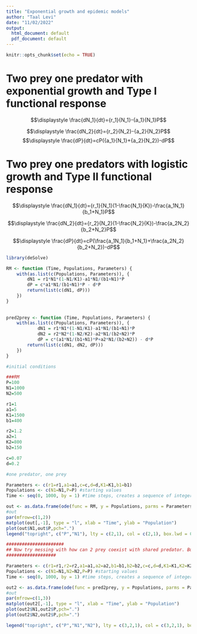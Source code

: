 ```yaml
---
title: "Exponential growth and epidemic models"
author: "Taal Levi"
date: "11/02/2022"
output:
  html_document: default
  pdf_document: default
---
```


```r
knitr::opts_chunk$set(echo = TRUE)
```

# Two prey one predator with exponential growth and Type I functional response

	
$$\displaystyle \frac{dN_1}{dt}={r_1}{N_1}-{a_1}{N_1}P$$


$$\displaystyle \frac{dN_2}{dt}={r_2}{N_2}-{a_2}{N_2}P$$
 $$\displaystyle \frac{dP}{dt}=cP({a_1}{N_1}+{a_2}{N_2})-dP$$




# Two prey one predators with logistic growth and Type II functional response

	
$$\displaystyle \frac{dN_1}{dt}={r_1}{N_1}(1-\frac{N_1}{K})-\frac{a_1N_1}{b_1+N_1}P$$


$$\displaystyle \frac{dN_2}{dt}={r_2}{N_2}(1-\frac{N_2}{K})-\frac{a_2N_2}{b_2+N_2}P$$

 $$\displaystyle \frac{dP}{dt}=cP(\frac{a_1N_1}{b_1+N_1}+\frac{a_2N_2}{b_2+N_2})-dP$$





```r
library(deSolve)

RM <- function (Time, Populations, Parameters) {
    with(as.list(c(Populations, Parameters)), {
        dN1 = r1*N1*(1-N1/K1)-a1*N1/(b1+N1)*P
        dP = c*a1*N1/(b1+N1)*P - d*P
        return(list(c(dN1, dP)))
    })
}
 
 
pred2prey <- function (Time, Populations, Parameters) {
    with(as.list(c(Populations, Parameters)), {
            dN1 = r1*N1*(1-N1/K1)-a1*N1/(b1+N1)*P
            dN2 = r2*N2*(1-N2/K2)-a2*N1/(b2+N2)*P
            dP = c*(a1*N1/(b1+N1)*P+a2*N1/(b2+N2)) - d*P
        return(list(c(dN1, dN2, dP)))
    })
}
```

```r
#initial conditions

###RM
P=100
N1=1000
N2=500

r1=1
a1=5
K1=1500
b1=400

r2=1.2
a2=1
K2=800
b2=150

c=0.07
d=0.2

```

```r
#one predator, one prey

Parameters <- c(r1=r1,a1=a1,c=c,d=d,K1=K1,b1=b1) 
Populations <- c(N1=N1,P=P) #starting values
Time <- seq(0, 1000, by = 1) #time steps, creates a sequence of integers from 0 to 100

out <- as.data.frame(ode(func = RM, y = Populations, parms = Parameters, times = Time))
#out
par(mfrow=c(1,2))
matplot(out[,-1], type = "l", xlab = "Time", ylab = "Population")
plot(out$N1,out$P,pch=".")
legend("topright", c("P","N1"), lty = c(2,1), col = c(2,1), box.lwd = 0)

```

```r
######################
## Now try messing with how can 2 prey coexist with shared predator. But read Holt. He probably figured this out already. But then we can add to that
###################

Parameters <- c(r1=r1,r2=r2,a1=a1,a2=a2,b1=b1,b2=b2,c=c,d=d,K1=K1,K2=K2) 
Populations <- c(N1=N1,N2=N2,P=P) #starting values
Time <- seq(0, 1000, by = 1) #time steps, creates a sequence of integers from 0 to 100

out2 <- as.data.frame(ode(func = pred2prey, y = Populations, parms = Parameters, times = Time))
#out
par(mfrow=c(1,3))
matplot(out2[,-1], type = "l", xlab = "Time", ylab = "Population")
plot(out2$N1,out2$P,pch=".")
plot(out2$N2,out2$P,pch=".")

legend("topright", c("P","N1","N2"), lty = c(3,2,1), col = c(3,2,1), box.lwd = 0)

```
